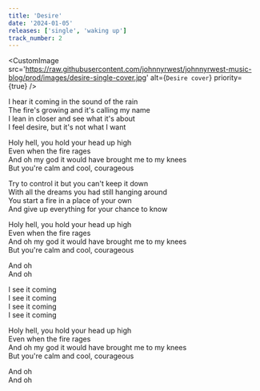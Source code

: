```yaml
---
title: 'Desire'
date: '2024-01-05'
releases: ['single', 'waking up']
track_number: 2
---
```


<CustomImage
  src='https://raw.githubusercontent.com/johnnyrwest/johnnyrwest-music-blog/prod/images/desire-single-cover.jpg'
  alt={`Desire cover`}
  priority={true}
/>

I hear it coming in the sound of the rain\
The fire's growing and it's calling my name\
I lean in closer and see what it's about\
I feel desire, but it's not what I want

Holy hell, you hold your head up high\
Even when the fire rages\
And oh my god it would have brought me to my knees\
But you're calm and cool, courageous

Try to control it but you can't keep it down\
With all the dreams you had still hanging around\
You start a fire in a place of your own\
And give up everything for your chance to know

Holy hell, you hold your head up high\
Even when the fire rages\
And oh my god it would have brought me to my knees\
But you're calm and cool, courageous

And oh\
And oh

I see it coming\
I see it coming\
I see it coming\
I see it coming

Holy hell, you hold your head up high\
Even when the fire rages\
And oh my god it would have brought me to my knees\
But you're calm and cool, courageous

And oh\
And oh
